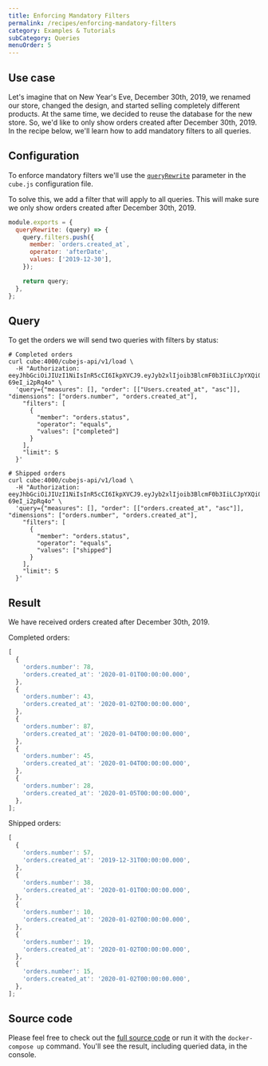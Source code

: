 ```yaml
---
title: Enforcing Mandatory Filters
permalink: /recipes/enforcing-mandatory-filters
category: Examples & Tutorials
subCategory: Queries
menuOrder: 5
---
```


## Use case

Let's imagine that on New Year's Eve, December 30th, 2019, we renamed our store,
changed the design, and started selling completely different products. At the
same time, we decided to reuse the database for the new store. So, we'd like to
only show orders created after December 30th, 2019. In the recipe below, we'll
learn how to add mandatory filters to all queries.

## Configuration

To enforce mandatory filters we'll use the
[`queryRewrite`](https://cube.dev/docs/security/context#using-query-rewrite)
parameter in the `cube.js` configuration file.

To solve this, we add a filter that will apply to all queries. This will make
sure we only show orders created after December 30th, 2019.

```javascript
module.exports = {
  queryRewrite: (query) => {
    query.filters.push({
      member: `orders.created_at`,
      operator: 'afterDate',
      values: ['2019-12-30'],
    });

    return query;
  },
};
```

## Query

To get the orders we will send two queries with filters by status:

```bash{outputLines: 1,3-13}
# Completed orders
curl cube:4000/cubejs-api/v1/load \
  -H "Authorization: eeyJhbGciOiJIUzI1NiIsInR5cCI6IkpXVCJ9.eyJyb2xlIjoib3BlcmF0b3IiLCJpYXQiOjE2Mjg3NDUwNDUsImV4cCI6MTgwMTU0NTA0NX0.VErb2t7Bc43ryRwaOiEgXuU5KiolCT-69eI_i2pRq4o" \
  'query={"measures": [], "order": [["Users.created_at", "asc"]], "dimensions": ["orders.number", "orders.created_at"],
    "filters": [
      {
        "member": "orders.status",
        "operator": "equals",
        "values": ["completed"]
      }
    ],
    "limit": 5
  }'
```

```bash{outputLines: 1,3-13}
# Shipped orders
curl cube:4000/cubejs-api/v1/load \
  -H "Authorization: eeyJhbGciOiJIUzI1NiIsInR5cCI6IkpXVCJ9.eyJyb2xlIjoib3BlcmF0b3IiLCJpYXQiOjE2Mjg3NDUwNDUsImV4cCI6MTgwMTU0NTA0NX0.VErb2t7Bc43ryRwaOiEgXuU5KiolCT-69eI_i2pRq4o" \
  'query={"measures": [], "order": [["orders.created_at", "asc"]], "dimensions": ["orders.number", "orders.created_at"],
    "filters": [
      {
        "member": "orders.status",
        "operator": "equals",
        "values": ["shipped"]
      }
    ],
    "limit": 5
  }'
```

## Result

We have received orders created after December 30th, 2019.

Completed orders:

```javascript
[
  {
    'orders.number': 78,
    'orders.created_at': '2020-01-01T00:00:00.000',
  },
  {
    'orders.number': 43,
    'orders.created_at': '2020-01-02T00:00:00.000',
  },
  {
    'orders.number': 87,
    'orders.created_at': '2020-01-04T00:00:00.000',
  },
  {
    'orders.number': 45,
    'orders.created_at': '2020-01-04T00:00:00.000',
  },
  {
    'orders.number': 28,
    'orders.created_at': '2020-01-05T00:00:00.000',
  },
];
```

Shipped orders:

```javascript
[
  {
    'orders.number': 57,
    'orders.created_at': '2019-12-31T00:00:00.000',
  },
  {
    'orders.number': 38,
    'orders.created_at': '2020-01-01T00:00:00.000',
  },
  {
    'orders.number': 10,
    'orders.created_at': '2020-01-02T00:00:00.000',
  },
  {
    'orders.number': 19,
    'orders.created_at': '2020-01-02T00:00:00.000',
  },
  {
    'orders.number': 15,
    'orders.created_at': '2020-01-02T00:00:00.000',
  },
];
```

## Source code

Please feel free to check out the
[full source code](https://github.com/cube-js/cube/tree/master/examples/recipes/mandatory-filters)
or run it with the `docker-compose up` command. You'll see the result, including
queried data, in the console.
